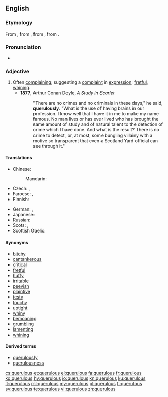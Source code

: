 ==English==

===Etymology===
From {{etyl|fro|en}} {{m|fro|querelos}}, from {{etyl|LL.|en}} {{m|la|querulōsus}}, from {{etyl|la|en}} {{m|la|querulus}}, from {{m|la|queror||I complain}}.

===Pronunciation===
* {{IPA|/ˈkwɛɹ(j)ələs/|lang=en}}

===Adjective===
{{en-adj}}

# Often [[complain]]ing; suggesting a [[complaint]] in [[expression]]; [[fret|fretful]], [[whine|whining]].
#* '''1877''', Arthur Conan Doyle, ''A Study in Scarlet''
#*: "There are no crimes and no criminals in these days," he said, '''querulously'''. "What is the use of having brains in our profession. I know well that I have it in me to make my name famous. No man lives or has ever lived who has brought the same amount of study and of natural talent to the detection of crime which I have done. And what is the result? There is no crime to detect, or, at most, some bungling villainy with a motive so transparent that even a Scotland Yard official can see through it."

====Translations====
{{trans-top|often complaining}}
* Chinese:
*: Mandarin: {{t-needed|cmn}}
* Czech: {{t|cs|fňukavý|m}}, {{t|cs|hašteřivý|m}}
* Faroese: {{t|fo|knarrutur}}, {{t|fo|grenjutur}}
* Finnish: {{t+|fi|ruikuttava}}
{{trans-mid}}
* German: {{t|de|nörglerisch}}, {{t|de|quengelig}}
* Japanese: {{t|ja|短気|tr=[[たんき]], tanki}}
* Russian: {{t+|ru|ворчливый}}
* Scots: {{t|sco|fashious}}, {{t|sco|girnie}}
* Scottish Gaelic: {{t|gd|gearanach}}
{{trans-bottom}}

====Synonyms====
* [[bitchy]]
* [[cantankerous]]
* [[critical]]
* [[fretful]]
* [[huffy]]
* [[irritable]]
* [[peevish]]
* [[plaintive]]
* [[testy]]
* [[touchy]]
* [[uptight]]
* [[whiny]]
* [[bemoaning]]
* [[grumbling]]
* [[lamenting]]
* [[whining]]

====Derived terms====
* [[querulously]]
* [[querulousness]]

[[cs:querulous]]
[[et:querulous]]
[[el:querulous]]
[[fa:querulous]]
[[fr:querulous]]
[[ko:querulous]]
[[hy:querulous]]
[[io:querulous]]
[[kn:querulous]]
[[ku:querulous]]
[[lt:querulous]]
[[ml:querulous]]
[[my:querulous]]
[[pl:querulous]]
[[fi:querulous]]
[[sv:querulous]]
[[te:querulous]]
[[vi:querulous]]
[[zh:querulous]]